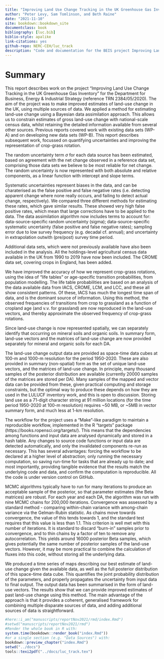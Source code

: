 ```yaml
--- 
title: "Improving Land Use Change Tracking in the UK Greenhouse Gas Inventory. Report on final outputs November 2021"
author: "Peter Levy, Sam Tomlinson, and Beth Raine"
date: "2021-11-10"
site: bookdown::bookdown_site
documentclass: book
bibliography: [luc.bib]
biblio-style: apalike
link-citations: yes
github-repo: NERC-CEH/luc_track
description: "Code and documentation for the BEIS project Improving Land Use Change Tracking in the UK Greenhouse Gas Inventory"
---
```


# Summary {-}
This report describes work on the project "Improving Land Use Change Tracking in the UK Greenhouse Gas Inventory" for the Department for Business, Energy & Industrial Strategy (reference TRN 2384/05/2020). The aim of the project was to make improved estimates of land-use change in the UK, using multiple sources of data. We applied a method for estimating land-use change using a Bayesian data assimilation approach. This allows us to constrain estimates of gross land-use change with national-scale census data, whilst retaining the detailed information available from several other sources. Previous reports covered work with existing data sets (WP-A) and on developing new data sets (WP-B). This report describes subsequent work, focussed on quantifying uncertainties and improving the representation of crop-grass rotation.

The random uncertainty term $\sigma$ for each data source has been estimated, based on agreement with the net change observed in a reference data set, comprising those data sets we believe to be most reliable for net change. The random uncertainty is now represented with both absolute and relative components, as a linear function with intercept and slope terms.	

Systematic uncertainties represent biases in the data, and can be charaterised as the false positive and false negative rates (i.e. detecting apparent change where none really occurs, and failing to detect actual change, respectively). We compared three different methods for estimating these rates, which gave similar results. These showed very high false positive rates, which mean that large corrections have to be applied to the data. The data assimilation algorithm now includes terms to account for: data-source-specific random uncertainty (sigma); data-source-specific systematic uncertainty (false positive and false negative rates); sampling error due to low survey frequency (e.g. decadal cf. annual); and uncertainty in extrapolation outwith (pre/post) survey time period.

Additional data sets, which were not previously available have also been included in the analysis. All the holdings-level agricultural census data available in the UK from 1990 to 2019 have now been included. The CROME data set, covering crops in England, has been added.
 
We have improved the accuracy of how we represent crop-grass rotations, using the idea of "life tables" or age-specific transition probabilities, from population modelling. The life table probabilities are based on an analysis of the data available data from IACS, CROME, LCM, and LCC, and these all show consistent patterns. Of these, IACS has much the longest time span of data, and is the dominant source of information. Using this method, the observed frequencies of transitions from crop to grassland as a function of cropland age (and v.v. for grassland) are now reproduced in the land-use vectors, and thereby approximate the observed frequency of crop-grass rotations.

Since land-use change is now represented spatially, we can separately identify that occurring on mineral soils and organic soils. In summary form, land-use vectors and the matrices of land-use change are now provided separately for mineral and organic soils for each DA.

The land-use change output data are provided as space-time data cubes at 100-m and 1000-m resolution for the period 1950-2020. These are also provided in summary (non-spatial) form as the set of unique land-use vectors, and the matrices of land-use change.  In principle, many thousand samples of the posterior distribution are available (currently 20000 samples of the matrices are stored per DA). Many samples of the mapped and vector data can be provided from these, given practical computing and storage constraints, but the optimal way to produce these depends on how they are used in the LULUCF inventory work, and this is open to discussion.  Storing land use as a 71-digit character string at 91 million locations (for the time period 1950-2020 at 100-m resolution) requires ~50 MB, or ~5MB in vector summary form, and much less at 1-km resolution.

The workflow for the project uses a "Make"-like paradigm to maintain a reproducible workflow, implemented in the R "targets" package (https://books.ropensci.org/targets/). This means that the dependencies among functions and input data are analysed dynamically and stored in a hash table. Any changes to source code functions or input data are detected automatically, and only the invalidated components re-run as necessary. This has several advantages: forcing the workflow to be declared at a higher level of abstraction; only running the necessary computation, so saving run-time for tasks that are already up to date; and most importantly, providing tangible evidence that the results match the underlying code and data, and confirm the computation is reproducible. All the code is under version control on GitHub.

MCMC algorithms typically have to run for many iterations to produce an acceptable sample of the posterior, so that parameter estimates (the Beta matrices) are robust. For each year and each DA, the algorithm was run with nine MCMC chains for 200,000 iterations.  Convergence was assessed by a standard method - comparing within-chain variance with among-chain variance via the Gelman-Rubin statistic. As chains move towards convergence, the value of this tends towards 1, and the standard test requires that this value is less than 1.1. This criterion is well met with this number of iterations. It is standard to discard "burn-in" samples prior to convergence, and to thin chains by a factor of ten to remove any autocorrelation.  This yields around 16000 posterior Beta samples, which gives potentially the same number of posterior samples of the land-use vectors. However, it may be more practical to combine the calculation of fluxes into this code, without storing all the underlying data.

We produced a time series of maps describing our best estimate of land-use change given the available data, as well as the full posterior distribution of this space-time data cube. This quantifies the joint probability distribution of the parameters, and properly propagates the uncertainty from input data to final output. The output data has been summarised in the form of land-use vectors. The results show that we can provide improved estimates of past land-use change using this method. The main advantage of the approach is that it provides a coherent, generalised framework for combining multiple disparate sources of data, and adding additional sources of data is straightforward.


<!--- { rendering -->
```r
#here::i_am("manuscripts/reportNov2021/rmd/index.Rmd")
#setwd("manuscripts/reportNov2021/rmd")
#Render the whole book in R with:
system.time(bookdown::render_book("index.Rmd"))
#or a single section (e.g. "Data Sources") with:
bookdown::preview_chapter("index.Rmd")
setwd("../docs")
tools::texi2pdf("../docs/luc_track.tex")
```
<!--- } -->

